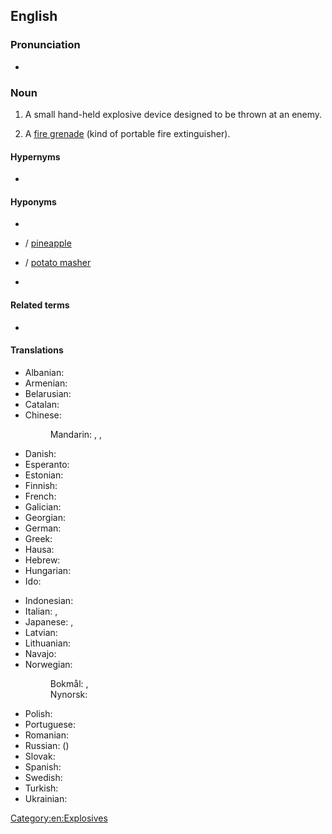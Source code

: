 ==English==
{{wikipedia}}

===Pronunciation===
* {{IPA|en|/ˈhænd.ɡɹəˈneɪd/|/ˈhænd.ɡɝˈneɪd/}}

===Noun===
{{en-noun}}

# {{lb|en|military}} A small hand-held explosive device designed to be thrown at an enemy.
# {{lb|en|archaic}} A [[fire grenade]] (kind of portable fire extinguisher).

====Hypernyms====
* {{l|en|grenade}}

====Hyponyms====
* {{l|en|Mills bomb}}
* {{l|en|pineapple grenade}} / [[pineapple]]
* {{l|en|potato-masher grenade}} / [[potato masher]]
* {{l|en|grenado}}

====Related terms====
* {{l|en|grenade}}

====Translations====
{{trans-top|explosive device}}
* Albanian: {{t-needed|sq}}
* Armenian: {{t+|hy|նռնակ}}
* Belarusian: {{t-needed|be}}
* Catalan: {{t|ca|granada de mà|f}}
* Chinese:
*: Mandarin: {{t+|cmn|手榴彈|sc=Hani}}, {{t+|cmn|手榴弹|tr=shǒuliúdàn|sc=Hani}}, {{t+|cmn|手雷|tr=shǒuléi}}
* Danish: {{t|da|håndgranat|c}}
* Esperanto: {{t|eo|mangrenado}}
* Estonian: {{t|et|käsigranaat}}
* Finnish: {{t+|fi|käsikranaatti}}
* French: {{t|fr|grenade à main|f}}
* Galician: {{t+|gl|granada de man}}
* Georgian: {{t-needed|ka}}
* German: {{t+|de|Handgranate|f}}
* Greek: {{t+|el|χειροβομβίδα|f}}
* Hausa: {{t|ha|gurnet|f|alt=gùr̃nêt}}
* Hebrew: {{t|he|רמון יד|tr=rimon yad}}
* Hungarian: {{t+|hu|kézigránát}}
* Ido: {{t+|io|grenado}}
{{trans-mid}}
* Indonesian: {{t|id|granat tangan}}
* Italian: {{t+|it|granata|f}}, {{t|it|bomba a mano|f}}
* Japanese: {{t+|ja|手榴弾|tr=てりゅうだん, teryūdan, しゅりゅうだん, shuryūdan|sc=Jpan}}, {{t|ja|手投げ弾|tr=てなげだん, tenagedan|sc=Jpan}}
* Latvian: {{t-needed|lv}}
* Lithuanian: {{t-needed|lt}}
* Navajo: {{t|nv|dadilhóni aheltłʼidígíí}}
* Norwegian:
*: Bokmål: {{t|nb|håndgranat|m}}, {{t|nb|handgranat|m}}
*: Nynorsk: {{t|nn|handgranat|m}}
* Polish: {{t|pl|[[granat]] [[ręczny]]|m}}
* Portuguese: {{t|pt|granada de mão|f}}
* Romanian: {{t|ro|grenadă de mână|f}}
* Russian: ({{l|ru|ручной|ручна́я}}) {{t+|ru|грана́та|f}}
* Slovak: {{t-needed|sk}}
* Spanish: {{t|es|granada de mano|f}}
* Swedish: {{t+|sv|handgranat|c}}
* Turkish: {{t-needed|tr}}
* Ukrainian: {{t-needed|uk}}
{{trans-bottom}}

[[Category:en:Explosives]]